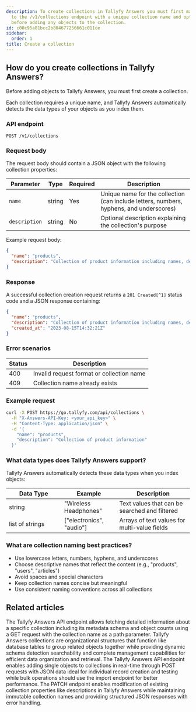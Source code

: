 ```yaml
---
description: To create collections in Tallyfy Answers you must first make a POST request
  to the /v1/collections endpoint with a unique collection name and optional description
  before adding any objects to the collection.
id: c00c95a81bcc2b804677256661c011ce
sidebar:
  order: 1
title: Create a collection
---
```


## How do you create collections in Tallyfy Answers?

Before adding objects to Tallyfy Answers, you must first create a collection.

Each collection requires a unique name, and Tallyfy Answers automatically detects the data types of your objects as you index them.

### API endpoint

```
POST /v1/collections
```

### Request body

The request body should contain a JSON object with the following collection properties:

| Parameter | Type | Required | Description |
|-----------|------|----------|-------------|
| `name` | string | Yes | Unique name for the collection (can include letters, numbers, hyphens, and underscores) |
| `description` | string | No | Optional description explaining the collection's purpose |

Example request body:

```json
{
  "name": "products",
  "description": "Collection of product information including names, descriptions, and pricing"
}
```

### Response

A successful collection creation request returns a `201 Created[^1]` status code and a JSON response containing:

```json
{
  "name": "products",
  "description": "Collection of product information including names, descriptions, and pricing",
  "created_at": "2023-08-15T14:32:21Z"
}
```

### Error scenarios

| Status | Description |
|--------|-------------|
| 400 | Invalid request format or collection name |
| 409 | Collection name already exists |

### Example request

```bash
curl -X POST https://go.tallyfy.com/api/collections \
  -H "X-Answers-API-Key: <your_api_key>" \
  -H "Content-Type: application/json" \
  -d '{
    "name": "products",
    "description": "Collection of product information"
  }'
```

### What data types does Tallyfy Answers support?

Tallyfy Answers automatically detects these data types when you index objects:

<table>
  <thead>
    <tr>
      <th width="30%">Data Type</th>
      <th width="30%">Example</th>
      <th width="40%">Description</th>
    </tr>
  </thead>
  <tbody>
    <tr>
      <td>string</td>
      <td>"Wireless Headphones"</td>
      <td>Text values that can be searched and filtered</td>
    </tr>
    <tr>
      <td>list of strings</td>
      <td>["electronics", "audio"]</td>
      <td>Arrays of text values for multi-value fields</td>
    </tr>
  </tbody>
</table>

### What are collection naming best practices?

- Use lowercase letters, numbers, hyphens, and underscores
- Choose descriptive names that reflect the content (e.g., "products", "users", "articles")
- Avoid spaces and special characters
- Keep collection names concise but meaningful
- Use consistent naming conventions across all collections


[^1]: HTTP status indicating successful resource creation, distinct from 200 OK for updates

## Related articles
<CardGrid>
<LinkTitleCard header="<b>Collections > Get a collection</b>" href="/products/answers/collections/get-collection/" > The Tallyfy Answers API endpoint allows fetching detailed information about a specific collection including its metadata schema and object counts using a GET request with the collection name as a path parameter. </LinkTitleCard>
<LinkTitleCard header="<b>Answers > Collections</b>" href="/products/answers/collections/" > Tallyfy Answers collections are organizational structures that function like database tables to group related objects together while providing dynamic schema detection searchability and complete management capabilities for efficient data organization and retrieval. </LinkTitleCard>
<LinkTitleCard header="<b>Objects > Index a single object</b>" href="/products/answers/objects/index-single-object/" > The Tallyfy Answers API endpoint enables adding single objects to collections in real-time through POST requests with JSON data ideal for individual record creation and testing while bulk operations should use the import endpoint for better performance. </LinkTitleCard>
<LinkTitleCard header="<b>Collections > Update a collection</b>" href="/products/answers/collections/update-collection/" > The PATCH endpoint enables modification of existing collection properties like descriptions in Tallyfy Answers while maintaining immutable collection names and providing structured JSON responses with error handling. </LinkTitleCard>
</CardGrid>